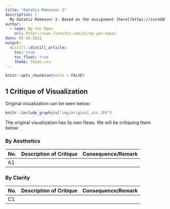 ```yaml
---
title: "DataViz Makeover 2"
description: |
  My DataViz Makeover 2. Based on the assignment [here](https://isss608.netlify.app/dataviz/dataviz2)
author:
  - name: Ng Yen Ngee
    url: https://www.linkedin.com/in/ng-yen-ngee/
date: 05-28-2021
output:
  distill::distill_article:
    toc: true
    toc_float: true
    theme: theme.css
---
```



```r
knitr::opts_chunk$set(echo = FALSE)
```
## 1 Critique of Visualization 

Original visualization can be seen below: 

```r
knitr::include_graphics("img/original_viz.JPG")
```

The original visualization has its own flaws. We will be critiquing them below: 

### By Aesthetics 

No. | Description of Critique	| Consequence/Remark 
--- | ----------------------- | ------------------------------------------
A1  | | 


### By Clarity 
No. | Description of Critique	| Consequence/Remark 
--- | ----------------------- | ------------------------------------------
C1  | |  

